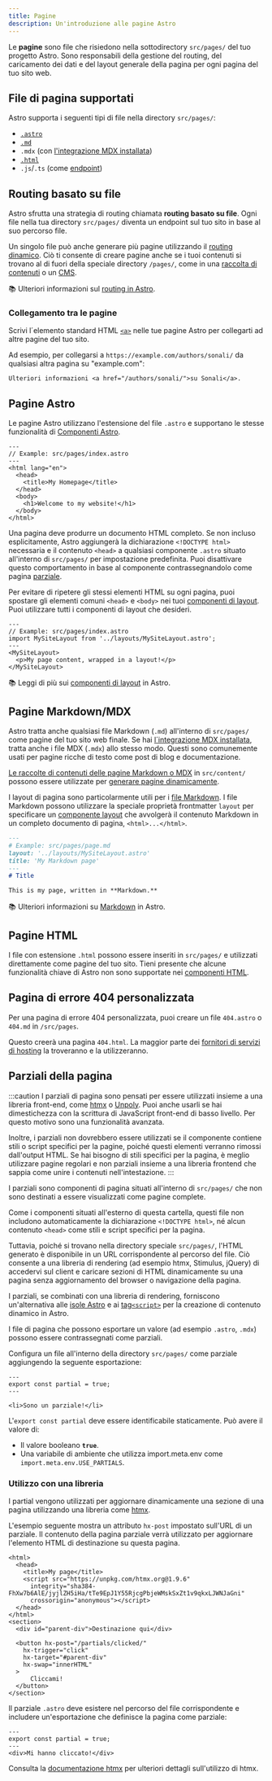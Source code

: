 ```yaml
---
title: Pagine
description: Un'introduzione alle pagine Astro
---
```



Le **pagine** sono file che risiedono nella sottodirectory `src/pages/` del tuo progetto Astro. Sono responsabili della gestione del routing, del caricamento dei dati e del layout generale della pagina per ogni pagina del tuo sito web.

## File di pagina supportati

Astro supporta i seguenti tipi di file nella directory `src/pages/`:
- [`.astro`](#pagine-astro)
- [`.md`](#pagine-markdownmdx)
- `.mdx` (con [l'integrazione MDX installata](/it/guides/integrations-guide/mdx/#installation))
- [`.html`](#pagine-html)
- `.js`/`.ts` (come [endpoint](/it/basics/endpoints/))

## Routing basato su file

Astro sfrutta una strategia di routing chiamata **routing basato su file**. Ogni file nella tua directory `src/pages/` diventa un endpoint sul tuo sito in base al suo percorso file.

Un singolo file può anche generare più pagine utilizzando il [routing dinamico](/it/basics/routing/#percorsi-dinamici). Ciò ti consente di creare pagine anche se i tuoi contenuti si trovano al di fuori della speciale directory `/pages/`, come in una [raccolta di contenuti](/it/guides/content-collections/) o un [CMS](/it/guides/cms/).

📚 Ulteriori informazioni sul [routing in Astro](/it/basics/routing/).

### Collegamento tra le pagine

Scrivi l´elemento standard HTML [`<a>`](https://developer.mozilla.org/en-US/docs/Web/HTML/Element/a) nelle tue pagine Astro per collegarti ad altre pagine del tuo sito.

Ad esempio, per collegarsi a `https://example.com/authors/sonali/` da qualsiasi altra pagina su "example.com":

```astro title="src/pages/index.astro"
Ulteriori informazioni <a href="/authors/sonali/">su Sonali</a>.
```

## Pagine Astro

Le pagine Astro utilizzano l'estensione del file `.astro` e supportano le stesse funzionalità di [Componenti Astro](/it/basics/astro-components/).

```astro
---
// Example: src/pages/index.astro
---
<html lang="en">
  <head>
    <title>My Homepage</title>
  </head>
  <body>
    <h1>Welcome to my website!</h1>
  </body>
</html>
```

Una pagina deve produrre un documento HTML completo. Se non incluso esplicitamente, Astro aggiungerà la dichiarazione `<!DOCTYPE html>` necessaria e il contenuto `<head>` a qualsiasi componente `.astro` situato all'interno di `src/pages/` per impostazione predefinita. Puoi disattivare questo comportamento in base al componente contrassegnandolo come pagina [parziale](#parziali-della-pagina).

Per evitare di ripetere gli stessi elementi HTML su ogni pagina, puoi spostare gli elementi comuni `<head>` e `<body>` nei tuoi [componenti di layout](/it/basics/layouts/). Puoi utilizzare tutti i componenti di layout che desideri.

```astro {3} /</?MySiteLayout>/
---
// Example: src/pages/index.astro
import MySiteLayout from '../layouts/MySiteLayout.astro';
---
<MySiteLayout>
  <p>My page content, wrapped in a layout!</p>
</MySiteLayout>
```

📚 Leggi di più sui [componenti di layout](/it/basics/layouts/) in Astro.

## Pagine Markdown/MDX

Astro tratta anche qualsiasi file Markdown (`.md`) all'interno di `src/pages/` come pagine del tuo sito web finale. Se hai [l´integrazione MDX installata](/it/guides/integrations-guide/mdx/#installation), tratta anche i file MDX (`.mdx`) allo stesso modo. Questi sono comunemente usati per pagine ricche di testo come post di blog e documentazione.

[Le raccolte di contenuti delle pagine Markdown o MDX](/it/guides/content-collections/) in `src/content/` possono essere utilizzate per [generare pagine dinamicamente](/it/basics/routing/#percorsi-dinamici).

I layout di pagina sono particolarmente utili per i [file Markdown](#pagine-markdownmdx). I file Markdown possono utilizzare la speciale proprietà frontmatter `layout` per specificare un [componente layout](/it/basics/layouts/) che avvolgerà il contenuto Markdown in un completo documento di pagina, `<html>...</html>`.

```md {3}
---
# Example: src/pages/page.md
layout: '../layouts/MySiteLayout.astro'
title: 'My Markdown page'
---
# Title

This is my page, written in **Markdown.**
```

📚 Ulteriori informazioni su [Markdown](/it/guides/markdown-content/) in Astro.

## Pagine HTML

I file con estensione `.html` possono essere inseriti in `src/pages/` e utilizzati direttamente come pagine del tuo sito. Tieni presente che alcune funzionalità chiave di Astro non sono supportate nei [componenti HTML](/it/basics/astro-components/#componenti-html).

## Pagina di errore 404 personalizzata

Per una pagina di errore 404 personalizzata, puoi creare un file `404.astro` o `404.md` in `/src/pages`.

Questo creerà una pagina `404.html`. La maggior parte dei [fornitori di servizi di hosting](/it/guides/deploy/) la troveranno e la utilizzeranno.

## Parziali della pagina

<Since v="3.4.0" />

:::caution
I parziali di pagina sono pensati per essere utilizzati insieme a una libreria front-end, come [htmx](https://htmx.org/) o [Unpoly](https://unpoly.com/). Puoi anche usarli se hai dimestichezza con la scrittura di JavaScript front-end di basso livello. Per questo motivo sono una funzionalità avanzata.

Inoltre, i parziali non dovrebbero essere utilizzati se il componente contiene stili o script specifici per la pagine, poiché questi elementi verranno rimossi dall'output HTML. Se hai bisogno di stili specifici per la pagina, è meglio utilizzare pagine regolari e non parziali insieme a una libreria frontend che sappia come unire i contenuti nell'intestazione.
:::

I parziali sono componenti di pagina situati all'interno di `src/pages/` che non sono destinati a essere visualizzati come pagine complete.

Come i componenti situati all'esterno di questa cartella, questi file non includono automaticamente la dichiarazione `<!DOCTYPE html>`, né alcun contenuto `<head>` come stili e script specifici per la pagina.

Tuttavia, poiché si trovano nella directory speciale `src/pages/`, l'HTML generato è disponibile in un URL corrispondente al percorso del file. Ciò consente a una libreria di rendering (ad esempio htmx, Stimulus, jQuery) di accedervi sul client e caricare sezioni di HTML dinamicamente su una pagina senza aggiornamento del browser o navigazione della pagina.

I parziali, se combinati con una libreria di rendering, forniscono un'alternativa alle [isole Astro](/it/concepts/islands/) e ai [tag`<script>`](/it/guides/client-side-scripts/) per la creazione di contenuto dinamico in Astro.

I file di pagina che possono esportare un valore (ad esempio `.astro`, `.mdx`) possono essere contrassegnati come parziali.

Configura un file all'interno della directory `src/pages/` come parziale aggiungendo la seguente esportazione:

```astro title="src/pages/partial.astro" ins={2}
---
export const partial = true;
---

<li>Sono un parziale!</li>
```

L'`export const partial` deve essere identificabile staticamente. Può avere il valore di:

- Il valore booleano __`true`__.
- Una variabile di ambiente che utilizza import.meta.env come `import.meta.env.USE_PARTIALS`.

### Utilizzo con una libreria

  I partial vengono utilizzati per aggiornare dinamicamente una sezione di una pagina utilizzando una libreria come [htmx](https://htmx.org/).

  L'esempio seguente mostra un attributo `hx-post` impostato sull'URL di un parziale. Il contenuto della pagina parziale verrà utilizzato per aggiornare l'elemento HTML di destinazione su questa pagina.

```astro title="src/pages/index.astro" 'hx-post="/partials/clicked/"'
<html>
  <head>
    <title>My page</title>
    <script src="https://unpkg.com/htmx.org@1.9.6"
      integrity="sha384-FhXw7b6AlE/jyjlZH5iHa/tTe9EpJ1Y55RjcgPbjeWMskSxZt1v9qkxLJWNJaGni"
      crossorigin="anonymous"></script>
  </head>
</html>
<section>
  <div id="parent-div">Destinazione qui</div>

  <button hx-post="/partials/clicked/"
    hx-trigger="click"
    hx-target="#parent-div"
    hx-swap="innerHTML"
  >
      Cliccami!
  </button>
</section>
```

Il parziale `.astro` deve esistere nel percorso del file corrispondente e includere un'esportazione che definisce la pagina come parziale:

```astro title="src/pages/partials/clicked.astro" {2}
---
export const partial = true;
---
<div>Mi hanno cliccato!</div>
```

Consulta la [documentazione htmx](https://htmx.org/docs/) per ulteriori dettagli sull'utilizzo di htmx.
